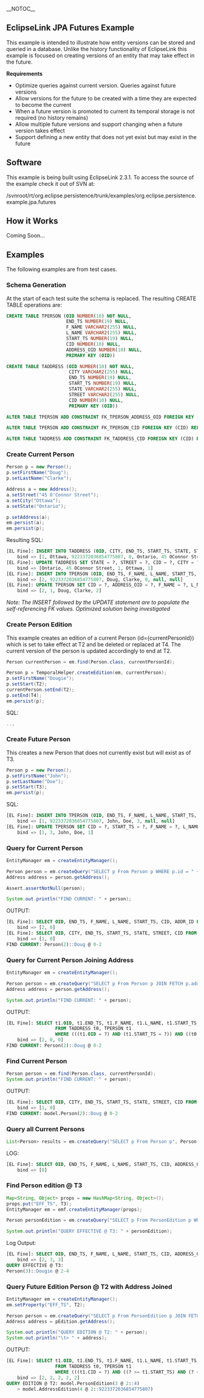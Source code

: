 {{bug|361016}}
__NOTOC__
== EclipseLink JPA Futures Example ==

This example is intended to illustrate how entity versions can be stored and queried in a database. Unlike the history functionality of EclipseLink this example is focused on creating versions of an entity that may take effect in the future. 

'''Requirements'''
* Optimize queries against current version. Queries against future versions 
* Allow versions for the future to be created with a time they are expected to become the current
* When a future version is promoted to current its temporal storage is not required (no history remains)
* Allow multiple future versions and support changing when a future version takes effect
* Support defining a new entity that does not yet exist but may exist in the future

== Software ==

This example is being built using EclipseLink 2.3.1. To access the source of the example check it out of SVN at:

/svnroot/rt/org.eclipse.persistence/trunk/examples/org.eclipse.persistence.example.jpa.futures

== How it Works ==

Coming Soon...

== Examples ==

The following examples are from test cases.

=== Schema Generation ===

At the start of each test suite the schema is replaced. The resulting CREATE TABLE operations are:

<source lang="sql">
CREATE TABLE TPERSON (OID NUMBER(10) NOT NULL, 
                      END_TS NUMBER(19) NULL, 
                      F_NAME VARCHAR2(255) NULL, 
                      L_NAME VARCHAR2(255) NULL, 
                      START_TS NUMBER(19) NULL, 
                      CID NUMBER(10) NULL, 
                      ADDRESS_OID NUMBER(10) NULL, 
                      PRIMARY KEY (OID))

CREATE TABLE TADDRESS (OID NUMBER(10) NOT NULL, 
                       CITY VARCHAR2(255) NULL, 
                       END_TS NUMBER(19) NULL, 
                       START_TS NUMBER(19) NULL, 
                       STATE VARCHAR2(255) NULL, 
                       STREET VARCHAR2(255) NULL, 
                       CID NUMBER(10) NULL, 
                       PRIMARY KEY (OID))

ALTER TABLE TPERSON ADD CONSTRAINT FK_TPERSON_ADDRESS_OID FOREIGN KEY (ADDRESS_OID) REFERENCES TADDRESS (OID)

ALTER TABLE TPERSON ADD CONSTRAINT FK_TPERSON_CID FOREIGN KEY (CID) REFERENCES TPERSON (OID)

ALTER TABLE TADDRESS ADD CONSTRAINT FK_TADDRESS_CID FOREIGN KEY (CID) REFERENCES TADDRESS (OID)

</source>

=== Create Current Person ===

<source lang="java">
Person p = new Person();
p.setFirstName("Doug");
p.setLastName("Clarke");

Address a = new Address();
a.setStreet("45 O'Connor Street");
a.setCity("Ottawa");
a.setState("Ontario");

p.setAddress(a);
em.persist(a);
em.persist(p);
</source>

Resulting SQL:
<source lang="sql">
[EL Fine]: INSERT INTO TADDRESS (OID, CITY, END_TS, START_TS, STATE, STREET, CID) VALUES (?, ?, ?, ?, ?, ?, ?)
	bind => [1, Ottawa, 9223372036854775807, 0, Ontario, 45 OConnor Street, null]
[EL Fine]: UPDATE TADDRESS SET STATE = ?, STREET = ?, CID = ?, CITY = ? WHERE (OID = ?)
	bind => [Ontario, 45 OConnor Street, 1, Ottawa, 1]
[EL Fine]: INSERT INTO TPERSON (OID, END_TS, F_NAME, L_NAME, START_TS, CID, ADDRESS_OID) VALUES (?, ?, ?, ?, ?, ?, ?)
	bind => [2, 9223372036854775807, Doug, Clarke, 0, null, null]
[EL Fine]: UPDATE TPERSON SET CID = ?, ADDRESS_OID = ?, F_NAME = ?, L_NAME = ? WHERE (OID = ?)
	bind => [2, 1, Doug, Clarke, 2]
</source>

''Note: The INSERT followed by the UPDATE statement are to populate the self-referencing FK values. Optimized solution being investigated''

=== Create Person Edition ===

This example creates an edition of a current Person (id={currentPersonId}) which is set to take effect at T2 and be deleted or replaced at T4. The current version of the person is updated accordingly to end at T2.

<source lang="java">
Person currentPerson = em.find(Person.class, currentPersonId);

Person p = TemporalHelper.createEdition(em, currentPerson);
p.setFirstName("Dougie");
p.setStart(T2);
currentPerson.setEnd(T2);
p.setEnd(T4);
em.persist(p);
</source>

SQL:
<source lang="sql">
...
</source>

=== Create Future Person ===

This creates a new Person that does not currently exist but will exist as of T3.

<source lang="java">
Person p = new Person();
p.setFirstName("John");
p.setLastName("Doe");
p.setStart(T3);
em.persist(p);
</source>

SQL:
<source lang="sql">
[EL Fine]: INSERT INTO TPERSON (OID, END_TS, F_NAME, L_NAME, START_TS, CID, ADDRESS_OID) VALUES (?, ?, ?, ?, ?, ?, ?)
	bind => [1, 9223372036854775807, John, Doe, 3, null, null]
[EL Fine]: UPDATE TPERSON SET CID = ?, START_TS = ?, F_NAME = ?, L_NAME = ? WHERE (OID = ?)
	bind => [1, 3, John, Doe, 1]
</source>

=== Query for Current Person ===

<source lang="java">
EntityManager em = createEntityManager();

Person person = em.createQuery("SELECT p From Person p WHERE p.id = " + currentPersonId, Person.class).getSingleResult();
Address address = person.getAddress();

Assert.assertNotNull(person);

System.out.println("FIND CURRENT: " + person);
</source>

OUTPUT:
<source lang="sql">
[EL Fine]: SELECT OID, END_TS, F_NAME, L_NAME, START_TS, CID, ADDR_ID FROM TPERSON WHERE ((OID = ?) AND (START_TS = ?))
	bind => [2, 0]
[EL Fine]: SELECT OID, CITY, END_TS, START_TS, STATE, STREET, CID FROM TADDRESS WHERE ((OID = ?) AND (START_TS = ?))
	bind => [1, 0]
FIND CURRENT: Person(2)::Doug @ 0-2
</source>

=== Query for Current Person Joining Address ===

<source lang="java">
EntityManager em = createEntityManager();

Person person = em.createQuery("SELECT p From Person p JOIN FETCH p.address WHERE p.id = " + currentPersonId, Person.class).getSingleResult();
Address address = person.getAddress();

System.out.println("FIND CURRENT: " + person);
</source>

OUTPUT:
<source lang="sql">
[EL Fine]: SELECT t1.OID, t1.END_TS, t1.F_NAME, t1.L_NAME, t1.START_TS, t1.CID, t1.ADDR_ID, t0.OID, t0.CITY, t0.END_TS, t0.START_TS, t0.STATE, t0.STREET, t0.CID 
                  FROM TADDRESS t0, TPERSON t1 
                  WHERE (((t1.OID = ?) AND (t1.START_TS = ?)) AND ((t0.OID = t1.ADDR_ID) AND (t0.START_TS = ?)))
	bind => [2, 0, 0]
FIND CURRENT: Person(2)::Doug @ 0-2
</source>

=== Find Current Person ===

<source lang="java">
Person person = em.find(Person.class, currentPersonId);
System.out.println("FIND CURRENT: " + person);
</source>

OUTPUT:
<source lang="sql">
[EL Fine]: SELECT OID, CITY, END_TS, START_TS, STATE, STREET, CID FROM TADDRESS WHERE ((OID = ?) AND (START_TS = ?))
	bind => [1, 0]
FIND CURRENT: model.Person(2)::Doug @ 0-2
</source>

=== Query all Current Persons ===
<source lang="java">
List<Person> results = em.createQuery("SELECT p From Person p", Person.class).getResultList();
</source>

LOG:
<source lang="sql">
[EL Fine]: SELECT OID, END_TS, F_NAME, L_NAME, START_TS, CID, ADDRESS_OID FROM TPERSON WHERE (START_TS = ?)
	bind => [0]
</source>

=== Find Person edition @ T3 ===

<source lang="java">
Map<String, Object> props = new HashMap<String, Object>();
props.put("EFF_TS", T3);
EntityManager em = emf.createEntityManager(props);

Person personEdition = em.createQuery("SELECT p From PersonEdition p WHERE p.cid = " + currentPersonId, Person.class).getSingleResult();

System.out.println("QUERY EFFECTIVE @ T3: " + personEdition);
</source>

Log Output:
<source lang="sql">
[EL Fine]: SELECT OID, END_TS, F_NAME, L_NAME, START_TS, CID, ADDRESS_OID FROM TPERSON WHERE ((CID = ?) AND ((? >= START_TS) AND (? < END_TS)))
	bind => [2, 3, 3]
QUERY EFFECTIVE @ T3:
Person(3)::Dougie @ 2-4
</source>

=== Query Future Edition Person @ T2 with Address Joined ===

<source lang="java">
EntityManager em = createEntityManager();
em.setProperty("EFF_TS", T2);

Person person = em.createQuery("SELECT p From PersonEdition p JOIN FETCH p.address WHERE p.cid = " + currentPersonId, Person.class).getSingleResult();
Address address = pEdition.getAddress();

System.out.println("QUERY EDITION @ T2: " + person);
System.out.println("\t> " + address);
</source>

OUTPUT:
<source lang="sql">
[EL Fine]: SELECT t1.OID, t1.END_TS, t1.F_NAME, t1.L_NAME, t1.START_TS, t1.CID, t1.ADDR_ID, t0.OID, t0.CITY, t0.END_TS, t0.START_TS, t0.STATE, t0.STREET, t0.CID 
                  FROM TADDRESS t0, TPERSON t1 
                  WHERE (((t1.CID = ?) AND ((? >= t1.START_TS) AND (? < t1.END_TS))) AND ((t0.CID = t1.ADDR_ID) AND ((? >= t0.START_TS) AND (? < t0.END_TS))))
	bind => [2, 2, 2, 2, 2]
QUERY EDITION @ T2: model.PersonEdition(3 @ 2::4)
	> model.AddressEdition(4 @ 2::9223372036854775807)
</source>